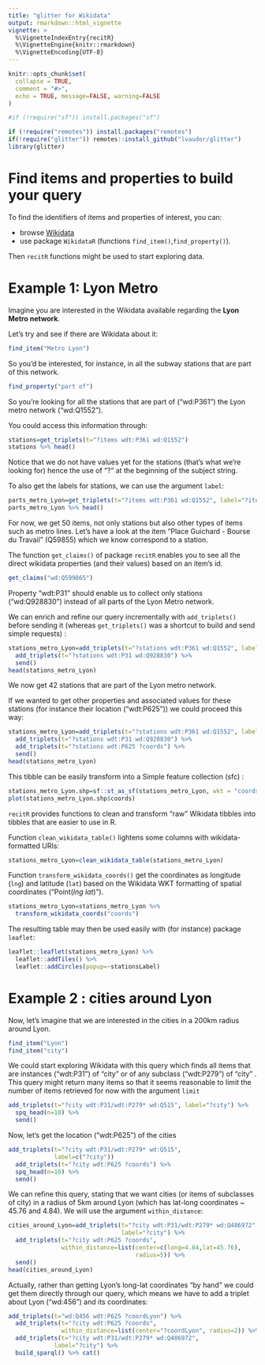 ```yaml
---
title: "glitter for Wikidata"
output: rmarkdown::html_vignette
vignette: >
  %\VignetteIndexEntry{recitR}
  %\VignetteEngine{knitr::rmarkdown}
  %\VignetteEncoding{UTF-8}
---
```


```r
knitr::opts_chunk$set(
  collapse = TRUE,
  comment = "#>",
  echo = TRUE, message=FALSE, warning=FALSE
)
```

```r
#if (!require("sf")) install.packages("sf")

if (!require("remotes")) install.packages("remotes")
if(!require("glitter")) remotes::install_github("lvaudor/glitter")
library(glitter)
```


# Find items and properties to build your query

To find the identifiers of items and properties of interest, you can:

- browse [Wikidata](https://www.wikidata.org/wiki/Wikidata:Main_Page) 
- use package `WikidataR` (functions `find_item()`,`find_property()`).

Then `recitR` functions might be used to start exploring data.

# Example 1: Lyon Metro

Imagine you are interested in the Wikidata available regarding the **Lyon Metro network**.

Let's try and see if there are Wikidata about it:

```r
find_item("Metro Lyon")
```

So you'd be interested, for instance, in all the subway stations that are part of this network.

```r
find_property("part of")
```

So you're looking for all the stations that are part of ("wd:P361") the Lyon metro network ("wd:Q1552").

You could access this information through:

```r
stations=get_triplets(t="?items wdt:P361 wd:Q1552")
stations %>% head()
```

Notice that we do not have values yet for the stations (that's what we're looking for) hence the use of "?" at the beginning of the subject string.

To also get the labels for stations, we can use the argument `label`:

```r
parts_metro_Lyon=get_triplets(t="?items wdt:P361 wd:Q1552", label="?items")
parts_metro_Lyon %>% head()
```

For now, we get 50 items, not only stations but also other types of items such as metro lines. Let's have a look at the item "Place Guichard - Bourse du Travail" (Q59855) which we know correspond to a station.

The function `get_claims()` of package `recitR` enables you to see all the direct wikidata properties (and their values) based on an item's id. 

```r
get_claims("wd:Q599865")
```

Property "wdt:P31" should enable us to collect only stations ("wd:Q928830") instead of all parts of the Lyon Metro network.

We can enrich and refine our query incrementally with `add_triplets()` before sending it (whereas `get_triplets()` was a shortcut to build and send simple requests) :

```r
stations_metro_Lyon=add_triplets(t="?stations wdt:P361 wd:Q1552", label="?stations") %>% 
  add_triplets(t="?stations wdt:P31 wd:Q928830") %>% 
  send()
head(stations_metro_Lyon)
```

We now get 42 stations that are part of the Lyon metro network.

If we wanted to get other properties and associated values for these stations (for instance their location ("wdt:P625")) we could proceed this way:

```r
stations_metro_Lyon=add_triplets(t="?stations wdt:P361 wd:Q1552", label="?stations") %>% 
  add_triplets(t="?stations wdt:P31 wd:Q928830") %>% 
  add_triplets(t="?stations wdt:P625 ?coords") %>% 
  send()
head(stations_metro_Lyon)
```

This tibble can be easily transform into a Simple feature collection (sfc) :

```r
stations_metro_Lyon.shp=sf::st_as_sf(stations_metro_Lyon, wkt = "coords")
plot(stations_metro_Lyon.shp$coords)
```


`recitR` provides functions to clean and transform "raw" Wikidata tibbles into tibbles that are easier to use in R.

Function `clean_wikidata_table()` lightens some columns with wikidata-formatted URIs:

```r
stations_metro_Lyon=clean_wikidata_table(stations_metro_Lyon)
```


Function `transform_wikidata_coords()` get the coordinates as longitude (`lng`) and latitude (`lat`) based on the Wikidata WKT formatting of spatial coordinates ("Point(*lng* *lat*)").

```r
stations_metro_Lyon=stations_metro_Lyon %>% 
  transform_wikidata_coords("coords")
```

The resulting table may then be used easily with (for instance) package `leaflet`:

```r
leaflet::leaflet(stations_metro_Lyon) %>%
  leaflet::addTiles() %>%
  leaflet::addCircles(popup=~stationsLabel)
```


# Example 2 : cities around Lyon

Now, let's imagine that we are interested in the cities in a 200km radius around Lyon.

```r
find_item("Lyon")
find_item("city")
```

We could start exploring Wikidata with this query which finds all items that are instances ("wdt:P31") of "city" or of any subclass ("wdt:P279") of "city" . This query might return many items so that it seems reasonable to limit the number of items retrieved for now with the argument `limit`

```r
add_triplets(t="?city wdt:P31/wdt:P279* wd:Q515", label="?city") %>%
  spq_head(n=10) %>% 
  send()
```
Now, let's get the location ("wdt:P625") of the cities

```r
add_triplets(t="?city wdt:P31/wdt:P279* wd:Q515",
             label=c("?city"))
  add_triplets(t="?city wdt:P625 ?coords") %>%
  spq_head(n=10) %>% 
  send()
```

We can refine this query, stating that we want cities (or items of subclasses of city) in a radius of 5km around Lyon (which has lat-long coordinates ~ 45.76 and 4.84). We will use the argument `within_distance`:


```r
cities_around_Lyon=add_triplets(t="?city wdt:P31/wdt:P279* wd:Q486972",
                                label="?city") %>% 
  add_triplets(t="?city wdt:P625 ?coords",
               within_distance=list(center=c(long=4.84,lat=45.76),
                                    radius=5)) %>% 
  send()
head(cities_around_Lyon)
```

Actually, rather than getting Lyon's long-lat coordinates "by hand" we could get them directly through our query, which means we have to add a triplet about Lyon ("wd:456") and its coordinates:

```r
add_triplets(t="wd:Q456 wdt:P625 ?coordLyon") %>% 
  add_triplets(t="?city wdt:P625 ?coords",
               within_distance=list(center="?coordLyon", radius=2)) %>%
  add_triplets(t="?city wdt:P31/wdt:P279* wd:Q486972",
             label="?city") %>%
  build_sparql() %>% cat()
```

